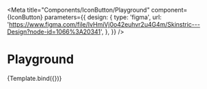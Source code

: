 
<Meta
    title="Components/IconButton/Playground"
    component={IconButton}
    parameters={{
        design: {
            type: 'figma',
            url: 'https://www.figma.com/file/IvHmiVj0o42euhvr2u4G4m/Skinstric---Design?node-id=1066%3A20341',
        },
    }}
/>


# Playground

<Canvas>
    <Story
        name="Playground"
        args={{
            text: 'Icon Button',
            disabled: false,
            direction: 'horizontal',
            iconPosition: 'left',
            textVisible: true,
        }}
    >
        {Template.bind({})}
    </Story>
</Canvas>
